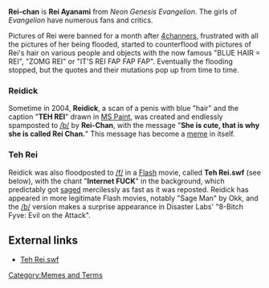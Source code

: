'''Rei-chan''' is '''Rei Ayanami''' from ''Neon Genesis Evangelion''. The girls of ''Evangelion'' have numerous fans and critics.

Pictures of Rei were banned for a month after [[4chan]]ners, frustrated with all the pictures of her being flooded, started to counterflood with pictures of Rei's hair on various people and objects with the now famous "BLUE HAIR = REI", "ZOMG REI" or "IT'S REI FAP FAP FAP". Eventually the flooding stopped, but the quotes and their mutations pop up from time to time.

=== Reidick ===
Sometime in 2004, '''Reidick''', a scan of a penis with blue "hair" and the caption "'''TEH REI'''" drawn in [[MS Paint]], was created and endlessly spamposted to [[/b/]] by '''Rei-Chan''', with the message "'''She is cute, that is why she is called Rei Chan.'''" This message has become a [[meme]] in itself.

=== Teh Rei ===
Reidick was also floodposted to [[/f/]] in a [[Flash]] movie, called '''Teh Rei.swf''' (see below), with the chant "'''Internet FUCK'''" in the background, which predictably got [[saged]] mercilessly as fast as it was reposted. Reidick has appeared in more legitimate Flash movies, notably "Sage Man" by Okk, and the [[/b/]] version makes a surprise appearance in Disaster Labs' "8-Bitch Fyve: Evil on the Attack".

== External links ==
* [http://www.lurkmore.com/$rand/flash/Teh-Rei.swf Teh Rei.swf]

[[Category:Memes and Terms]]